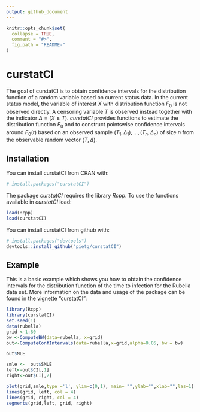 ```yaml
---
output: github_document
---
```


<!-- README.md is generated from README.Rmd. Please edit that file -->

```r
knitr::opts_chunk$set(
  collapse = TRUE,
  comment = "#>",
  fig.path = "README-"
)
```

# curstatCI

The goal of curstatCI is to obtain confidence intervals for the distribution function of a random variable based on current status data.
In the current status model, the variable of interest $X$ with distribution function $F_0$ is not observed directly. A censoring variable $T$ is observed instead together with the indicator $\Delta = (X \le T)$. *curstatCI* provides functions to estimate the distribution function $F_0$ and to construct pointswise confidence intervals around $F_0(t)$ based on an observed sample $(T_1, \Delta_1),\ldots, (T_n, \Delta_n)$ of size $n$ from the observable random  vector $(T, \Delta)$.


## Installation
You can install curstatCI from CRAN with:
``` r
# install.packages("curstatCI")
```
The package *curstatCI* requires the library *Rcpp*. To use the functions available in *curstatCI* load:

``` r
load(Rcpp)
load(curstatCI)
```


You can install curstatCI from github with:


``` r
# install.packages("devtools")
devtools::install_github("pietg/curstatCI")
```



## Example

This is a basic example which shows you how to obtain the confidence intervals for the distribution function of the time to infection for the Rubella data set. More information on the data and usage of the package can be found in the vignette "curstatCI":

```r
library(Rcpp)
library(curstatCI)
set.seed(1)
data(rubella)
grid <-1:80
bw <-ComputeBW(data=rubella, x=grid)
out<-ComputeConfIntervals(data=rubella,x=grid,alpha=0.05, bw = bw)

out$MLE

smle <-  out$SMLE
left<-out$CI[,1]
right<-out$CI[,2]

plot(grid,smle,type ='l', ylim=c(0,1), main= "",ylab="",xlab="",las=1)
lines(grid, left, col = 4)
lines(grid, right, col = 4)
segments(grid,left, grid, right)
```

